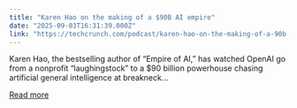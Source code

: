 ```yaml
---
title: "Karen Hao on the making of a $90B AI empire"
date: "2025-09-03T16:31:39.000Z"
link: "https://techcrunch.com/podcast/karen-hao-on-the-making-of-a-90b-ai-empire/"
---
```


Karen Hao, the bestselling author of &#8220;Empire of AI,&#8221; has watched OpenAI go from a nonprofit “laughingstock” to a $90 billion powerhouse chasing artificial general intelligence at breakneck...

[Read more](https://techcrunch.com/podcast/karen-hao-on-the-making-of-a-90b-ai-empire/)
